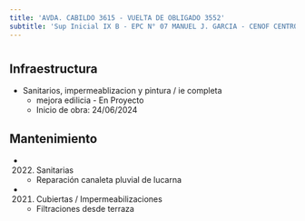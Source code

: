 ```yaml
---
title: 'AVDA. CABILDO 3615 - VUELTA DE OBLIGADO 3552'
subtitle: 'Sup Inicial IX B - EPC N° 07 MANUEL J. GARCIA - CENOF CENTRO CABILDO - JM N° 07/10°'
---
```


#
## Infraestructura

* Sanitarios, impermeablizacion y pintura / ie completa 
    + mejora edilicia - En Proyecto 
    + Inicio de obra: 24/06/2024 






## Mantenimiento

*  (2022) Sanitarias 
    + Reparación canaleta pluvial de lucarna

*  (2021) Cubiertas / Impermeabilizaciones 
    + Filtraciones desde terraza



